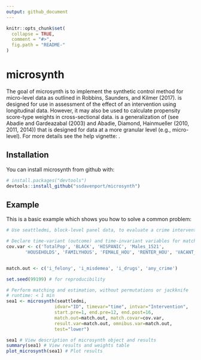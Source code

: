 ```yaml
---
output: github_document
---
```



```r
knitr::opts_chunk$set(
  collapse = TRUE,
  comment = "#>",
  fig.path = "README-"
)
```

# microsynth

The goal of microsynth is to implement the synthetic control method for micro-level data as outlined in Robbins, Saunders, and Kilmer (2017). \code{microsynth} is designed for use
in assessment of the effect of an intervention using longitudinal data.
However, it may also be used to calculate propensity score-type weights in
cross-sectional data. \code{microsynth} is a generalization
of \code{Synth} (see Abadie and Gardeazabal (2003) and Abadie, Diamond,
Hainmueller (2010, 2011, 2014)) that is designed for data at a more granular
level (e.g., micro-level). For more details see the help vignette:
\code{vignette('microsynth', package = 'microsynth')}.

## Installation

You can install microsynth from github with:

```r
# install.packages("devtools")
devtools::install_github("ssdavenport/microsynth")
```

## Example

This is a basic example which shows you how to solve a common problem:

```r
# Use seattledmi, block-level panel data, to evaluate a crime intervention.

# Declare time-variant (outcome) and time-invariant variables for matching
cov.var <- c('TotalPop', 'BLACK', 'HISPANIC', 'Males_1521',
       'HOUSEHOLDS', 'FAMILYHOUS', 'FEMALE_HOU', 'RENTER_HOU', 'VACANT_HOU')


match.out <- c('i_felony', 'i_misdemea', 'i_drugs', 'any_crime')

set.seed(99199) # for reproducibility

# Perform matching and estimation, without permutations or jackknife
# runtime: < 1 min
sea1 <- microsynth(seattledmi,
                  idvar="ID", timevar="time", intvar="Intervention",
                  start.pre=1, end.pre=12, end.post=16,
                  match.out=match.out, match.covar=cov.var,
                  result.var=match.out, omnibus.var=match.out,
                  test="lower")

sea1 # View description of microsynth object and results
summary(sea1) # View results and weights table
plot_microsynth(sea1) # Plot results
```
